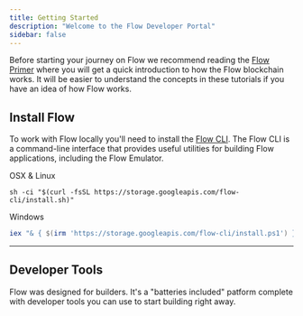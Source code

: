 ```yaml
---
title: Getting Started
description: "Welcome to the Flow Developer Portal"
sidebar: false
---
```



Before starting your journey on Flow we recommend reading the <a href="https://www.onflow.org/primer">Flow Primer</a> where you will get a quick introduction to how the Flow blockchain works. It will be easier to understand the concepts in these tutorials if you have an idea of how Flow works.

## Install Flow

To work with Flow locally you'll need to install the <a href="https://github.com/dapperlabs/flow-cli">Flow CLI</a>.
The Flow CLI is a command-line interface that provides useful utilities for building Flow applications, including the Flow Emulator.

<MenuTitle>OSX & Linux</MenuTitle>

```shell
sh -ci "$(curl -fsSL https://storage.googleapis.com/flow-cli/install.sh)"
```

<MenuTitle>Windows</MenuTitle>

```powershell
iex "& { $(irm 'https://storage.googleapis.com/flow-cli/install.ps1') }"
```

---

## Developer Tools

Flow was designed for builders. It's a "batteries included" patform complete with developer tools you can use to start building right away.

<DocsetMenu />

<!-- ## Guides -->

<!-- ## Cadence Smart Contracts

Blockchain represents a new paradigm on how scarce resources are being created and managed in the digital world. That is why Flow supports a new smart contract language, Cadence, following a <a href="">resource-oriented</a> paradigm inspired by linear types.
Cadence allows for a more natural representation of scarce resources and it is designed for developers to build safer smart contracts.

<MenuWrapper>

<WorkoutMenuItem
  icon={HeadLight}
  keyWord="Flow"
  otherWords="Playground"
>
The Flow Playground includes an in-browser editor and <a href="">Flow emulator</a> to experiment with Flow.
<p style="padding-top:1rem"><a href="https://play.onflow.org" target="_blank"><Button color={theme.primary} size="small">Launch Playground</Button></a></p>
</WorkoutMenuItem>

<WorkoutMenuItem
  icon={Diving}
  keyWord="Cadence"
  otherWords="Tutorials"
>
 Work through the fundamentals of developing on-chain currencies, collectibles, marketplaces, and more, all on Flow.
  <p style="padding-top:1rem"><a href="/tutorial/cadence/00-introduction/"><Button color={theme.primary} size="small">Explore Tutorials</Button></a></p>
</WorkoutMenuItem>

<WorkoutMenuItem
  icon={Weightlift}
  keyWord="Cadence"
  otherWords="Language Reference">
  The Cadence Language Reference is an in depth-guide to the Cadence language.
<p style="padding-top:1rem"><a href="/docs/language/"><Button color={theme.primary} size="small" >Visit Reference</Button></a></p>
</WorkoutMenuItem>

<WorkoutMenuItem
  icon={Paragliding}
  keyWord="Cadence"
  otherWords="Source Code"
>
Cadence is a new GPL with superpowers. The source code is open source on Github.
<p style="padding-top:1rem"><a href="https://github.com/onflow/cadence" target="_blank"><Button color={theme.primary} size="small" >View Source</Button></a></p>
</WorkoutMenuItem>

</MenuWrapper> -->

<!-- ### Building Applications on Flow

When choosing to build on a blockchain platform like Flow, it's important to consider how you want to handle transaction signing and storing information about your users.

<MenuWrapper>

<WorkoutMenuItem
  icon={HeadLight}
  keyWord="Hybrid"
  otherWords="Applications"
>
Build an application that lets user's manage their own Flow account access using a wallet, but also store some information about individual users in a database, and provide some server-side functionality that interacts with Flow.
<p style="padding-top:1rem"><a href="" target="_blank"><Button color={theme.primary} size="small" >View Guide</Button></a></p>



</WorkoutMenuItem>

<WorkoutMenuItem
  icon={Weightlift}
  keyWord="Decentralized"
  otherWords="Applications">
  Decentralized applications are the best option for developers who want to build censorship resistant and highly-scalable applications that connect directly to Flow.
<p style="padding-top:1rem"><a href="" target="_blank"><Button color={theme.primary} size="small" >View Guide</Button></a></p>



</WorkoutMenuItem>

<WorkoutMenuItem
  icon={Paragliding}
  keyWord="Client-Server"
  otherWords="Applications"
>
Client-server applications are a powerful way to build rich apps that leverage Flow's decentralized properties, in conjunction with private servers for less critical components.
<p style="padding-top:1rem"><a href="" target="_blank"><Button color={theme.primary} size="small" >View Guide</Button></a></p>



</WorkoutMenuItem>

</MenuWrapper> -->
